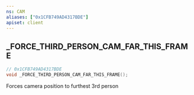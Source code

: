 ```yaml
---
ns: CAM
aliases: ["0x1CFB749AD4317BDE"]
apiset: client
---
```

## _FORCE_THIRD_PERSON_CAM_FAR_THIS_FRAME

```c
// 0x1CFB749AD4317BDE
void _FORCE_THIRD_PERSON_CAM_FAR_THIS_FRAME();
```

Forces camera position to furthest 3rd person